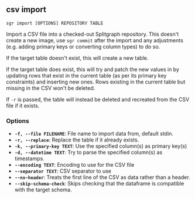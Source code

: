 
## csv import

```sgr import [OPTIONS] REPOSITORY TABLE```

Import a CSV file into a checked-out Splitgraph repository. This doesn't create a new image, use `sgr commit`
after the import and any adjustments (e.g. adding primary keys or converting column types) to do so.

If the target table doesn't exist, this will create a new table.

If the target table does exist, this will try and patch the new values in by updating rows that exist in the
current table (as per its primary key constraints) and inserting new ones. Rows existing in the current table
but missing in the CSV won't be deleted.

If `-r` is passed, the table will instead be deleted and recreated from the CSV file if it exists.

### Options

  * **`-f, --file FILENAME`**: File name to import data from, default stdin.
  * **`-r, --replace`**: Replace the table if it already exists.
  * **`-k, --primary-key TEXT`**: Use the specified column(s) as primary key(s)
  * **`-d, --datetime TEXT`**: Try to parse the specified column(s) as timestamps.
  * **`--encoding TEXT`**: Encoding to use for the CSV file
  * **`--separator TEXT`**: CSV separator to use
  * **`--no-header`**: Treats the first line of the CSV as data rather than a header.
  * **`--skip-schema-check`**: Skips checking that the dataframe is compatible with the target schema.
